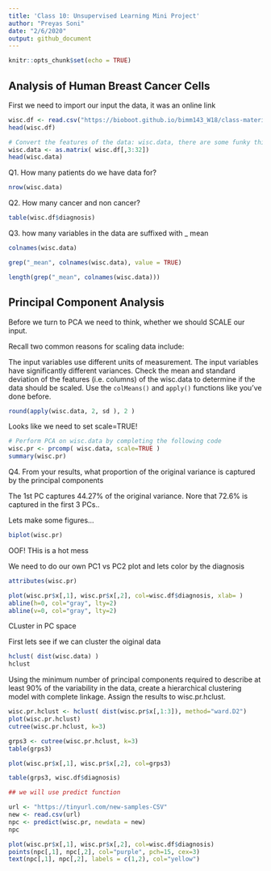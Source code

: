 ```yaml
---
title: 'Class 10: Unsupervised Learning Mini Project'
author: "Preyas Soni"
date: "2/6/2020"
output: github_document
---
```


```r
knitr::opts_chunk$set(echo = TRUE)
```

## Analysis of Human Breast Cancer Cells 

First we need to import our input the data, it was an online link 

```r
wisc.df <- read.csv("https://bioboot.github.io/bimm143_W18/class-material/WisconsinCancer.csv")
head(wisc.df)
```
```r
# Convert the features of the data: wisc.data, there are some funky things in this dataset that we will ignore for our analysis. this includes our ID and diagnosis coulum and the funny last x couloumn
wisc.data <- as.matrix( wisc.df[,3:32])
head(wisc.data)
```

Q1. How many patients do we have data for? 

```r
nrow(wisc.data)
```

Q2. How many cancer and non cancer? 

```r
table(wisc.df$diagnosis)
```

Q3. how many variables in the data are suffixed with _ mean 

```r
colnames(wisc.data)
```
```r
grep("_mean", colnames(wisc.data), value = TRUE)
```

```r
length(grep("_mean", colnames(wisc.data)))
```

## Principal Component Analysis 

Before we turn to PCA we need to think, whether we should SCALE our input. 

Recall two common reasons for scaling data include:

The input variables use different units of measurement.
The input variables have significantly different variances.
Check the mean and standard deviation of the features (i.e. columns) of the wisc.data to determine if the data should be scaled. Use the `colMeans()` and `apply()` functions like you’ve done before.

```r
round(apply(wisc.data, 2, sd ), 2 )
```


Looks like we need to set scale=TRUE! 




```r
# Perform PCA on wisc.data by completing the following code
wisc.pr <- prcomp( wisc.data, scale=TRUE )
summary(wisc.pr)
```

Q4. From your results, what proportion of the original variance is captured by the principal components 

The 1st PC captures 44.27% of the original variance. Nore that 72.6% is captured in the first 3 PCs.. 

Lets make some figures... 

```r
biplot(wisc.pr)
```

OOF! THis is a hot mess 

We need to do our own PC1 vs PC2 plot and lets color by the diagnosis 

```r
attributes(wisc.pr)
```

```r
plot(wisc.pr$x[,1], wisc.pr$x[,2], col=wisc.df$diagnosis, xlab= )
abline(h=0, col="gray", lty=2)
abline(v=0, col="gray", lty=2)
```

CLuster in PC space 

First lets see if we can cluster the oiginal data 

```r
hclust( dist(wisc.data) )
hclust
```


Using the minimum number of principal components required to describe at least 90% of the variability in the data, create a hierarchical clustering model with complete linkage. Assign the results to wisc.pr.hclust.
```r
wisc.pr.hclust <- hclust( dist(wisc.pr$x[,1:3]), method="ward.D2")
plot(wisc.pr.hclust)
cutree(wisc.pr.hclust, k=3)
```
```r
grps3 <- cutree(wisc.pr.hclust, k=3)
table(grps3)
```
```r
plot(wisc.pr$x[,1], wisc.pr$x[,2], col=grps3)
```

```r
table(grps3, wisc.df$diagnosis)
```

```r

## we will use predict function 

url <- "https://tinyurl.com/new-samples-CSV"
new <- read.csv(url)
npc <- predict(wisc.pr, newdata = new)
npc
```

```r
plot(wisc.pr$x[,1], wisc.pr$x[,2], col=wisc.df$diagnosis)
points(npc[,1], npc[,2], col="purple", pch=15, cex=3)
text(npc[,1], npc[,2], labels = c(1,2), col="yellow")
```


